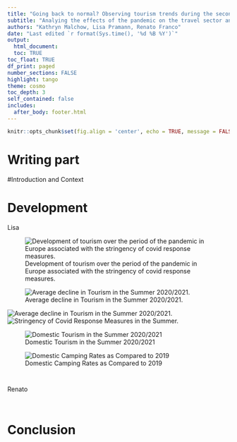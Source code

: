 ```yaml
---
title: "Going back to normal? Observing tourism trends during the second pandemic year"
subtitle: "Analying the effects of the pandemic on the travel sector and tourism"
authors: "Kathryn Malchow, Lisa Pramann, Renato Franco"
date: "Last edited `r format(Sys.time(), '%d %B %Y')`"
output: 
  html_document:
  toc: TRUE
toc_float: TRUE
df_print: paged
number_sections: FALSE
highlight: tango
theme: cosmo
toc_depth: 3
self_contained: false
includes:
  after_body: footer.html
---
```

  
  


```r
knitr::opts_chunk$set(fig.align = 'center', echo = TRUE, message = FALSE, warning = FALSE)
```


# Writing part

#Introduction and Context


# Development


Lisa

![Development of tourism over the period of the pandemic in Europe associated with the stringency of covid response measures.](./graphs/tourism_total_2020_2021.gif)



![Average decline in Tourism in the Summer 2020/2021.](./graphs/tourism_covid_measures.png)

![Average decline in Tourism in the Summer 2020/2021.](./graphs/tourism_summer_total.png)
![Stringency of Covid Response Measures in the Summer.](./graphs/summer_covid_measures.png)







![Domestic Tourism in the Summer 2020/2021](./graphs/tourism_summer_domestic.png)


![Domestic Camping Rates as Compared to 2019](./graphs/camping_domestic.png)

```r



```


```r



```


Renato

```r



```


```r



```


# Conclusion